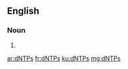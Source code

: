 ==English==

===Noun===
{{head|en|plural}}

# {{plural of|dNTP|lang=en}}

[[ar:dNTPs]]
[[fr:dNTPs]]
[[ku:dNTPs]]
[[mg:dNTPs]]